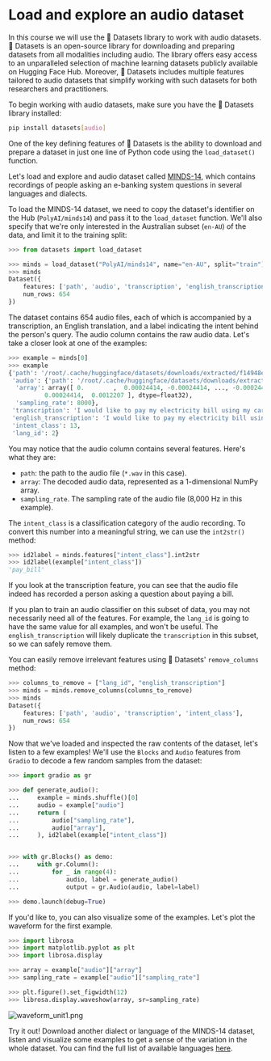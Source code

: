 # Load and explore an audio dataset

In this course we will use the 🤗 Datasets library to work with audio datasets. 🤗 Datasets is an open-source library for
downloading and preparing datasets from all modalities including audio. The library offers easy access to an unparalleled
selection of machine learning datasets publicly available on Hugging Face Hub. Moreover, 🤗 Datasets includes multiple
features tailored to audio datasets that simplify working with such datasets for both researchers and practitioners.

To begin working with audio datasets, make sure you have the 🤗 Datasets library installed:

```bash
pip install datasets[audio]
```

One of the key defining features of 🤗 Datasets is the ability to download and prepare a dataset in just one line of
Python code using the `load_dataset()` function.

Let's load and explore and audio dataset called [MINDS-14](https://huggingface.co/datasets/PolyAI/minds14), which contains
recordings of people asking an e-banking system questions in several languages and dialects.

To load the MINDS-14 dataset, we need to copy the dataset's identifier on the Hub (`PolyAI/minds14`) and pass it
to the `load_dataset` function. We'll also specify that we're only interested in the Australian subset (`en-AU`) of
the data, and limit it to the training split:

```py
>>> from datasets import load_dataset

>>> minds = load_dataset("PolyAI/minds14", name="en-AU", split="train")
>>> minds
Dataset({
    features: ['path', 'audio', 'transcription', 'english_transcription', 'intent_class', 'lang_id'],
    num_rows: 654
})
```

The dataset contains 654 audio files, each of which is accompanied by a transcription, an English translation, and a label
indicating the intent behind the person's query. The audio column contains the raw audio data. Let's take a closer look
at one of the examples:

```py
>>> example = minds[0]
>>> example
{'path': '/root/.cache/huggingface/datasets/downloads/extracted/f14948e0e84be638dd7943ac36518a4cf3324e8b7aa331c5ab11541518e9368c/en-AU~PAY_BILL/response_4.wav',
 'audio': {'path': '/root/.cache/huggingface/datasets/downloads/extracted/f14948e0e84be638dd7943ac36518a4cf3324e8b7aa331c5ab11541518e9368c/en-AU~PAY_BILL/response_4.wav',
  'array': array([ 0.        ,  0.00024414, -0.00024414, ..., -0.00024414,
          0.00024414,  0.0012207 ], dtype=float32),
  'sampling_rate': 8000},
 'transcription': 'I would like to pay my electricity bill using my card can you please assist',
 'english_transcription': 'I would like to pay my electricity bill using my card can you please assist',
 'intent_class': 13,
 'lang_id': 2}
```

You may notice that the audio column contains several features. Here's what they are:
* `path`: the path to the audio file (`*.wav` in this case).
* `array`: The decoded audio data, represented as a 1-dimensional NumPy array.
* `sampling_rate`. The sampling rate of the audio file (8,000 Hz in this example).

The `intent_class` is a classification category of the audio recording. To convert this number into a meaningful string,
we can use the `int2str()` method:

```py
>>> id2label = minds.features["intent_class"].int2str
>>> id2label(example["intent_class"])
'pay_bill'
```

If you look at the transcription feature, you can see that the audio file indeed has recorded a person asking a question
about paying a bill.

If you plan to train an audio classifier on this subset of data, you may not necessarily need all of the features. For example,
the `lang_id` is going to have the same value for all examples, and won't be useful. The `english_transcription` will likely
duplicate the `transcription` in this subset, so we can safely remove them.

You can easily remove irrelevant features using 🤗 Datasets' `remove_columns` method:

```py
>>> columns_to_remove = ["lang_id", "english_transcription"]
>>> minds = minds.remove_columns(columns_to_remove)
>>> minds
Dataset({
    features: ['path', 'audio', 'transcription', 'intent_class'],
    num_rows: 654
})
```

Now that we've loaded and inspected the raw contents of the dataset, let's listen to a few examples! We'll use the `Blocks`
and `Audio` features from `Gradio` to decode a few random samples from the dataset:

```py
>>> import gradio as gr

>>> def generate_audio():
...     example = minds.shuffle()[0]
...     audio = example["audio"]
...     return (
...         audio["sampling_rate"],
...         audio["array"],
...     ), id2label(example["intent_class"])


>>> with gr.Blocks() as demo:
...     with gr.Column():
...         for _ in range(4):
...             audio, label = generate_audio()
...             output = gr.Audio(audio, label=label)

>>> demo.launch(debug=True)
```

<!-- Add a Gradio demo -->

If you'd like to, you can also visualize some of the examples. Let's plot the waveform for the first example.

```py
>>> import librosa
>>> import matplotlib.pyplot as plt
>>> import librosa.display

>>> array = example["audio"]["array"]
>>> sampling_rate = example["audio"]["sampling_rate"]

>>> plt.figure().set_figwidth(12)
>>> librosa.display.waveshow(array, sr=sampling_rate)
```

![waveform_unit1.png](../../assets/img/waveform_unit1.png)

Try it out! Download another dialect or language of the MINDS-14 dataset, listen and visualize some examples to get a sense
of the variation in the whole dataset. You can find the full list of available languages [here](https://huggingface.co/datasets/PolyAI/minds14).